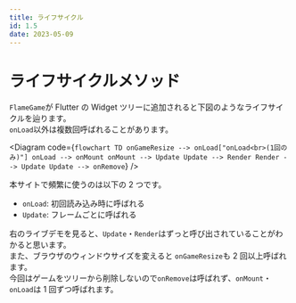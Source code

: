 ```yaml
---
title: ライフサイクル
id: 1.5
date: 2023-05-09
---
```



# ライフサイクルメソッド

`FlameGame`が Flutter の Widget ツリーに追加されると下図のようなライフサイクルを辿ります。  
`onLoad`以外は複数回呼ばれることがあります。

<Diagram
  code={`
flowchart TD
    onGameResize --> onLoad["onLoad<br>(1回のみ)"]
    onLoad --> onMount
    onMount --> Update
    Update --> Render
    Render --> Update
    Update --> onRemove
`}
/>

本サイトで頻繁に使うのは以下の 2 つです。

- `onLoad`: 初回読み込み時に呼ばれる
- `Update`: フレームごとに呼ばれる

右のライブデモを見ると、`Update`・`Render`はずっと呼び出されていることがわかると思います。  
また、ブラウザのウィンドウサイズを変えると `onGameResize`も 2 回以上呼ばれます。  
今回はゲームをツリーから削除しないので`onRemove`は呼ばれず、`onMount`・`onLoad`は 1 回ずつ呼ばれます。
